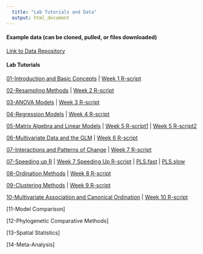 ```yaml
---
  title: "Lab Tutorials and Data"
  output: html_document
---
```

#### Example data (can be cloned, pulled, or files downloaded)
[Link to Data Repository](https://github.com/deanadams/Data)

#### Lab Tutorials

[01-Introduction and Basic Concepts](https://deanadams.github.io/BioStats/LabData/01-RIntro-Lab.html) | [Week 1 R-script](https://deanadams.github.io/BioStats/LabData/01-RIntro.r)

[02-Resampling Methods](https://deanadams.github.io/BioStats/LabData/02-Resampling-Lab.html) | [Week 2 R-script](https://deanadams.github.io/BioStats/LabData/02-Resampling.r)

[03-ANOVA Models](https://deanadams.github.io/BioStats/LabData/03-ANOVA-Lab.html) | [Week 3 R-script](https://deanadams.github.io/BioStats/LabData/03-ANOVA.r)

[04-Regression Models](https://deanadams.github.io/BioStats/LabData/04-Regression-Lab.html) | [Week 4 R-script](https://deanadams.github.io/BioStats/LabData/04-Regression.r)

[05-Matrix Algebra and Linear Models](https://deanadams.github.io/BioStats/LabData/05-Matrices-LM-Lab.html) | [Week 5 R-script1](https://deanadams.github.io/BioStats/LabData/05-Matrices.r) | [Week 5 R-script2](https://deanadams.github.io/BioStats/LabData/05-CompCompare-LMImplementations.r)

[06-Multivariate Data and the GLM](https://deanadams.github.io/BioStats/LabData/06-LM-Multivariate-Lab.html) | [Week 6 R-script](https://deanadams.github.io/BioStats/LabData/06-LM-multivariate.r)

[07-Interactions and Patterns of Change](https://deanadams.github.io/BioStats/LabData/07-Interactions-TrajAnal-Lab.html) | [Week 7 R-script](https://deanadams.github.io/BioStats/LabData/07-Interactions-TrajAnal.r)

[07-Speeding up R](https://deanadams.github.io/BioStats/LabData/07-RCodeSpeedy-Lab.html) | [Week 7 Speeding Up R-script](https://deanadams.github.io/BioStats/LabData/07-CompEfficiency.r) | [PLS.fast](https://deanadams.github.io/BioStats/LabData/07-pls.fast.r) | [PLS.slow](https://deanadams.github.io/BioStats/LabData/07-pls.slow.r)


[08-Ordination Methods](https://deanadams.github.io/BioStats/LabData/08-Ordination-Lab.html) | [Week 8 R-script](https://deanadams.github.io/BioStats/LabData/08-Ordination.r)

[09-Clustering Methods](https://deanadams.github.io/BioStats/LabData/09-Clustering-Lab.html) | [Week 9 R-script](https://deanadams.github.io/BioStats/LabData/09-Clustering.r)


[10-Multivariate Association and Canonical Ordination](https://deanadams.github.io/BioStats/LabData/10-MultAssoc-CanonOrd-Lab.html) | [Week 10 R-script](https://deanadams.github.io/BioStats/LabData/10-MultAssoc-CanonOrdin.r)

[11-Model Comparison]

[12-Phylogenetic Comparative Methods]

[13-Spatial Statistics]

[14-Meta-Analysis]